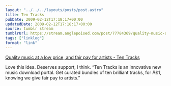 ```yaml
---
layout: "../../../layouts/posts/post.astro"
title: Ten Tracks
pubDate: 2009-02-12T17:18:17+00:00
updatedDate: 2009-02-12T17:18:17+00:00
source: tumblr stream
tumblrUrl: https://stream.anglepoised.com/post/77784369/quality-music-at-a-low-price-and-fair-pay-for
tags: ["linklog"]
format: "link"
---
```


[Quality music at a low price, and fair pay for artists - Ten Tracks][1]

Love this idea. Deserves support, I think. &ldquo;Ten Tracks is an innovative new music download portal. Get curated bundles of ten brilliant tracks, for Â£1, knowing we give fair pay to artists.&rdquo;

[1]: http://www.tentracks.co.uk/
